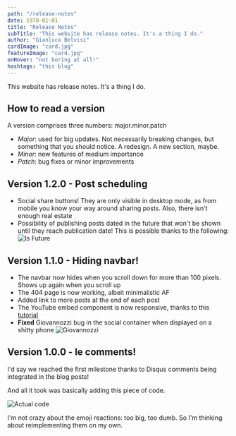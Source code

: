 ```yaml
---
path: "/release-notes"
date: 1970-01-01
title: "Release Notes"
subTitle: "This website has release notes. It's a thing I do."
author: "Gianluca Belvisi"
cardImage: "card.jpg"
featureImage: "card.jpg"
onHover: "not boring at all!"
hashtags: "this blog"
---
```

This website has release notes. It's a thing I do.

## How to read a version

A version comprises three numbers: major.minor.patch

* *Major*: used for big updates. Not necessarily breaking changes, but something that you should notice. A redesign. A new section, maybe.
* *Minor*: new features of medium importance
* *Patch*: bug fixes or minor improvements

## Version 1.2.0 - Post scheduling
* Social share buttons! They are only visible in desktop mode, as from mobile you know your way around sharing posts. Also, there isn't enough real estate
* Possibility of publishing posts dated in the future that won't be shown until they reach publication date! This is possible thanks to the following:
![Is Future](isfuture.png)

## Version 1.1.0 - Hiding navbar!
* The navbar now hides when you scroll down for more than 100 pixels. Shows up again when you scroll up
* The 404 page is now working, albeit minimalistic AF
* Added link to more posts at the end of each post
* The YouTube embed component is now responsive, thanks to this [tutorial](https://avexdesigns.com/blog/responsive-youtube-embed)
* **Fixed** Giovannozzi bug in the social container when displayed on a shitty phone
![Giovannozzi](giovannozzi.png)

## Version 1.0.0 - le comments!

I'd say we reached the first milestone thanks to Disqus comments being integrated in the blog posts!

And all it took was basically adding this piece of code.

![Actual code](dscode.png)

I'm not crazy about the emoji reactions: too big, too dumb. So I'm thinking about reimplementing them on my own.